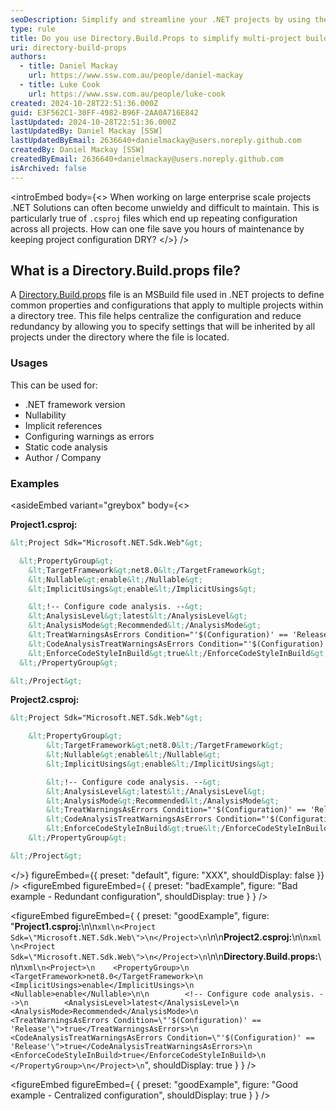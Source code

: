 ```yaml
---
seoDescription: Simplify and streamline your .NET projects by using the Directory.Build.props file. Learn how this MSBuild feature centralizes configuration for multiple projects, reduces redundancy, and improves maintainability for enterprise-level .NET solutions. Discover how to manage common settings like .NET framework version, nullability, implicit references, and static code analysis efficiently across your solution.
type: rule
title: Do you use Directory.Build.Props to simplify multi-project build configurations?
uri: directory-build-props
authors:
  - title: Daniel Mackay
    url: https://www.ssw.com.au/people/daniel-mackay
  - title: Luke Cook
    url: https://www.ssw.com.au/people/luke-cook
created: 2024-10-28T22:51:36.000Z
guid: E3F562C1-30FF-4982-B96F-2AA0A716E842
lastUpdated: 2024-10-28T22:51:36.000Z
lastUpdatedBy: Daniel Mackay [SSW]
lastUpdatedByEmail: 2636640+danielmackay@users.noreply.github.com
createdBy: Daniel Mackay [SSW]
createdByEmail: 2636640+danielmackay@users.noreply.github.com
isArchived: false
---
```


<introEmbed
  body={<>
When working on large enterprise scale projects .NET Solutions can often become unwieldy and difficult to maintain. This is particularly true of `.csproj` files which end up repeating configuration across all projects. How can one file save you hours of maintenance by keeping project configuration DRY?
  </>}
/>
## What is a Directory.Build.props file?

A [Directory.Build.props](https://learn.microsoft.com/en-us/visualstudio/msbuild/customize-by-directory?view=vs-2022&WT.mc_id=DT-MVP-33518) file is an MSBuild file used in .NET projects to define common properties and configurations that apply to multiple projects within a directory tree. This file helps centralize the configuration and reduce redundancy by allowing you to specify settings that will be inherited by all projects under the directory where the file is located.

### Usages

This can be used for:

* .NET framework version
* Nullability
* Implicit references
* Configuring warnings as errors
* Static code analysis
* Author / Company

### Examples

<asideEmbed
  variant="greybox"
  body={<>
    
**Project1.csproj:**

```xml
&lt;Project Sdk="Microsoft.NET.Sdk.Web"&gt;

  &lt;PropertyGroup&gt;
    &lt;TargetFramework&gt;net8.0&lt;/TargetFramework&gt;
    &lt;Nullable&gt;enable&lt;/Nullable&gt;
    &lt;ImplicitUsings&gt;enable&lt;/ImplicitUsings&gt;

    &lt;!-- Configure code analysis. --&gt;
    &lt;AnalysisLevel&gt;latest&lt;/AnalysisLevel&gt;
    &lt;AnalysisMode&gt;Recommended&lt;/AnalysisMode&gt;
    &lt;TreatWarningsAsErrors Condition="'$(Configuration)' == 'Release'"&gt;true&lt;/TreatWarningsAsErrors&gt;
    &lt;CodeAnalysisTreatWarningsAsErrors Condition="'$(Configuration)' == 'Release'"&gt;true&lt;/CodeAnalysisTreatWarningsAsErrors&gt;
    &lt;EnforceCodeStyleInBuild&gt;true&lt;/EnforceCodeStyleInBuild&gt;
  &lt;/PropertyGroup&gt;

&lt;/Project&gt;
```

**Project2.csproj:**

```xml
&lt;Project Sdk="Microsoft.NET.Sdk.Web"&gt;

    &lt;PropertyGroup&gt;
        &lt;TargetFramework&gt;net8.0&lt;/TargetFramework&gt;
        &lt;Nullable&gt;enable&lt;/Nullable&gt;
        &lt;ImplicitUsings&gt;enable&lt;/ImplicitUsings&gt;

        &lt;!-- Configure code analysis. --&gt;
        &lt;AnalysisLevel&gt;latest&lt;/AnalysisLevel&gt;
        &lt;AnalysisMode&gt;Recommended&lt;/AnalysisMode&gt;
        &lt;TreatWarningsAsErrors Condition="'$(Configuration)' == 'Release'"&gt;true&lt;/TreatWarningsAsErrors&gt;
        &lt;CodeAnalysisTreatWarningsAsErrors Condition="'$(Configuration)' == 'Release'"&gt;true&lt;/CodeAnalysisTreatWarningsAsErrors&gt;
        &lt;EnforceCodeStyleInBuild&gt;true&lt;/EnforceCodeStyleInBuild&gt;
    &lt;/PropertyGroup&gt;

&lt;/Project&gt;
```

  </>}
  figureEmbed={{
    preset: "default",
    figure: "XXX",
    shouldDisplay: false
  }}
/>
<figureEmbed figureEmbed={ {
  preset: "badExample",
  figure: "Bad example - Redundant configuration",
  shouldDisplay: true
} } />


<figureEmbed figureEmbed={ {
  preset: "goodExample",
  figure: "**Project1.csproj:**\n\n```xml\n<Project Sdk=\"Microsoft.NET.Sdk.Web\">\n</Project>\n```\n\n**Project2.csproj:**\n\n```xml\n<Project Sdk=\"Microsoft.NET.Sdk.Web\">\n</Project>\n```\n\n**Directory.Build.props:**\n\n```xml\n<Project>\n    <PropertyGroup>\n        <TargetFramework>net8.0</TargetFramework>\n        <ImplicitUsings>enable</ImplicitUsings>\n        <Nullable>enable</Nullable>\n\n        <!-- Configure code analysis. -->\n        <AnalysisLevel>latest</AnalysisLevel>\n        <AnalysisMode>Recommended</AnalysisMode>\n        <TreatWarningsAsErrors Condition=\"'$(Configuration)' == 'Release'\">true</TreatWarningsAsErrors>\n        <CodeAnalysisTreatWarningsAsErrors Condition=\"'$(Configuration)' == 'Release'\">true</CodeAnalysisTreatWarningsAsErrors>\n        <EnforceCodeStyleInBuild>true</EnforceCodeStyleInBuild>\n    </PropertyGroup>\n</Project>\n```",
  shouldDisplay: true
} } />

<figureEmbed figureEmbed={ {
  preset: "goodExample",
  figure: "Good example - Centralized configuration",
  shouldDisplay: true
} } />
